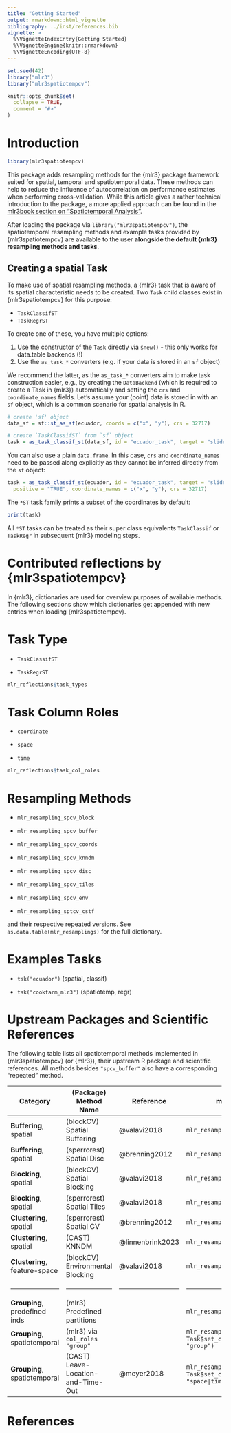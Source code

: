 ```yaml
---
title: "Getting Started"
output: rmarkdown::html_vignette
bibliography: ../inst/references.bib
vignette: >
  %\VignetteIndexEntry{Getting Started}
  %\VignetteEngine{knitr::rmarkdown}
  %\VignetteEncoding{UTF-8}
---
```


```r
set.seed(42)
library("mlr3")
library("mlr3spatiotempcv")

knitr::opts_chunk$set(
  collapse = TRUE,
  comment = "#>"
)
```

# Introduction

```r
library(mlr3spatiotempcv)
```

This package adds resampling methods for the {mlr3} package framework suited for spatial, temporal and spatiotemporal data.
These methods can help to reduce the influence of autocorrelation on performance estimates when performing cross-validation.
While this article gives a rather technical introduction to the package, a more applied approach can be found in the [mlr3book section on "Spatiotemporal Analysis"](https://mlr3book.mlr-org.com/chapters/chapter13/beyond_regression_and_classification.html#sec-spatiotemporall).

After loading the package via `library("mlr3spatiotempcv")`, the spatiotemporal resampling methods and example tasks provided by {mlr3spatiotempcv} are available to the user **alongside the default {mlr3} resampling methods and tasks**.

## Creating a spatial Task

To make use of spatial resampling methods, a {mlr3} task that is aware of its spatial characteristic needs to be created.
Two `Task` child classes exist in {mlr3spatiotempcv} for this purpose:

- `TaskClassifST`
- `TaskRegrST`

To create one of these, you have multiple options:

1. Use the constructor of the `Task` directly via `$new()` - this only works for data.table backends (!)
1. Use the `as_task_*` converters (e.g. if your data is stored in an `sf` object)

We recommend the latter, as the `as_task_*` converters aim to make task construction easier, e.g., by creating the `DataBackend` (which is required to create a Task in {mlr3}) automatically and setting the `crs` and `coordinate_names` fields.
Let's assume your (point) data is stored in with an `sf` object, which is a common scenario for spatial analysis in R.

```r
# create 'sf' object
data_sf = sf::st_as_sf(ecuador, coords = c("x", "y"), crs = 32717)

# create `TaskClassifST` from `sf` object
task = as_task_classif_st(data_sf, id = "ecuador_task", target = "slides", positive = "TRUE")
```

You can also use a plain `data.frame`.
In this case, `crs` and `coordinate_names` need to be passed along explicitly as they cannot be inferred directly from the `sf` object:

```r
task = as_task_classif_st(ecuador, id = "ecuador_task", target = "slides",
  positive = "TRUE", coordinate_names = c("x", "y"), crs = 32717)
```

The `*ST` task family prints a subset of the coordinates by default:

```r
print(task)
```

All `*ST` tasks can be treated as their super class equivalents `TaskClassif` or `TaskRegr` in subsequent {mlr3} modeling steps.

# Contributed reflections by {mlr3spatiotempcv}

In {mlr3}, dictionaries are used for overview purposes of available methods.
The following sections show which dictionaries get appended with new entries when loading {mlr3spatiotempcv}.

# Task Type

- `TaskClassifST`

- `TaskRegrST`

```r
mlr_reflections$task_types
```

# Task Column Roles

- `coordinate`

- `space`

- `time`

```r
mlr_reflections$task_col_roles
```

# Resampling Methods

* `mlr_resampling_spcv_block`

* `mlr_resampling_spcv_buffer`

* `mlr_resampling_spcv_coords`

* `mlr_resampling_spcv_knndm`

* `mlr_resampling_spcv_disc`

* `mlr_resampling_spcv_tiles`

* `mlr_resampling_spcv_env`

* `mlr_resampling_sptcv_cstf`

and their respective repeated versions.
See `as.data.table(mlr_resamplings)` for the full dictionary.

# Examples Tasks

- `tsk("ecuador")` (spatial, classif)

- `tsk("cookfarm_mlr3")` (spatiotemp, regr)

# Upstream Packages and Scientific References

The following table lists all spatiotemporal methods implemented in {mlr3spatiotempcv} (or {mlr3}), their upstream R package and scientific references.
All methods besides `"spcv_buffer"` also have a corresponding "repeated" method.

+--------------------------------+-----------------------------------------------+-------------------+------------------------------------------------------------------------------+
| Category                       | (Package) Method Name                         | Reference         | mlr3 Notation                                                                |
+================================+===============================================+===================+==============================================================================+
| **Buffering**, spatial         | (blockCV) Spatial Buffering                   | @valavi2018       | `mlr_resamplings_spcv_buffer`                                                |
+--------------------------------+-----------------------------------------------+-------------------+------------------------------------------------------------------------------+
| **Buffering**, spatial         | (sperrorest) Spatial Disc                     | @brenning2012     | `mlr_resamplings_spcv_disc`                                                  |
+--------------------------------+-----------------------------------------------+-------------------+------------------------------------------------------------------------------+
| **Blocking**, spatial          | (blockCV) Spatial Blocking                    | @valavi2018       | `mlr_resamplings_spcv_block`                                                 |
+--------------------------------+-----------------------------------------------+-------------------+------------------------------------------------------------------------------+
| **Blocking**, spatial          | (sperrorest) Spatial Tiles                    | @valavi2018       | `mlr_resamplings_spcv_tiles`                                                 |
+--------------------------------+-----------------------------------------------+-------------------+------------------------------------------------------------------------------+
| **Clustering**, spatial        | (sperrorest) Spatial CV                       | @brenning2012     | `mlr_resamplings_spcv_coords`                                                |
+--------------------------------+-----------------------------------------------+-------------------+------------------------------------------------------------------------------+
| **Clustering**, spatial        | (CAST) KNNDM                                  | @linnenbrink2023  | `mlr_resamplings_spcv_knndm`                                                 |
+--------------------------------+-----------------------------------------------+-------------------+------------------------------------------------------------------------------+
| **Clustering**, feature-space  | (blockCV) Environmental Blocking              | @valavi2018       | `mlr_resamplings_spcv_env`                                                   |
+--------------------------------+-----------------------------------------------+-------------------+------------------------------------------------------------------------------+
| ------------------------------ | --------------------------------------------- | ----------------- | ---------------------------------------------------------------------------- |
+--------------------------------+-----------------------------------------------+-------------------+------------------------------------------------------------------------------+
| **Grouping**, predefined inds  | (mlr3) Predefined partitions                  |                   | `mlr_resamplings_custom_cv`                                                  |
+--------------------------------+-----------------------------------------------+-------------------+------------------------------------------------------------------------------+
| **Grouping**, spatiotemporal   | (mlr3) via `col_roles` `"group"`              |                   | `mlr_resamplings_cv`, `Task$set_col_roles(<variable>, "group")`              |
+--------------------------------+-----------------------------------------------+-------------------+------------------------------------------------------------------------------+
| **Grouping**, spatiotemporal   | (CAST) Leave-Location-and-Time-Out            | @meyer2018        | `mlr_resamplings_sptcv_cstf`, `Task$set_col_roles(<variable>, "space|time")` |
+--------------------------------+-----------------------------------------------+-------------------+------------------------------------------------------------------------------+

# References

